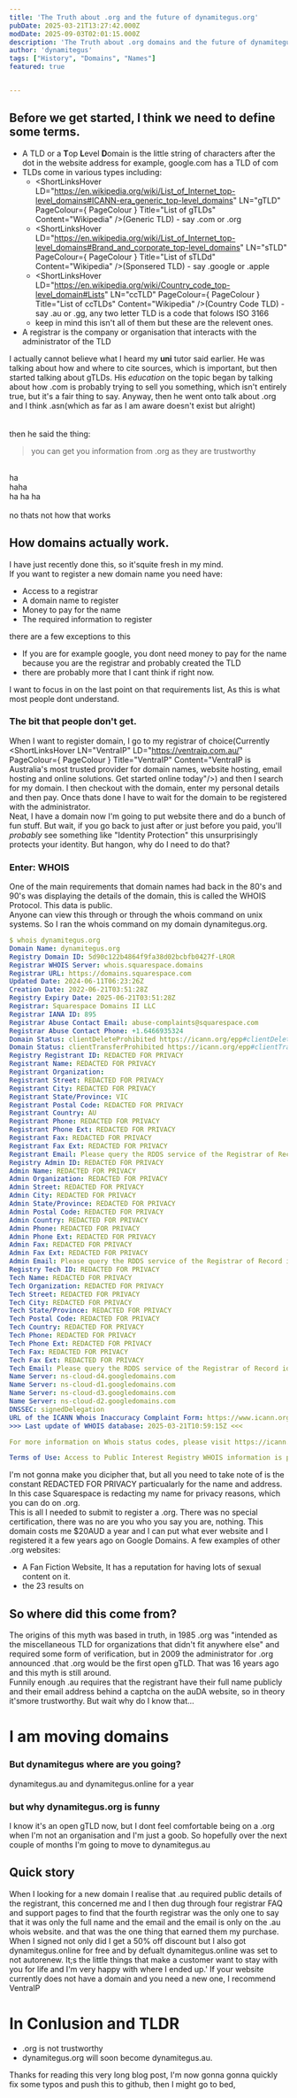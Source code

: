 ```yaml
---
title: 'The Truth about .org and the future of dynamitegus.org'
pubDate: 2025-03-21T13:27:42.000Z
modDate: 2025-09-03T02:01:15.000Z
description: 'The Truth about .org domains and the future of dynamitegus.org, this article aims to disproves the common myth that educators seem to believe.'
author: 'dynamitegus'
tags: ["History", "Domains", "Names"]
featured: true


---
```



## Before we get started, I think we need to define some terms.

- A TLD or a **T**op **L**evel **D**omain is the little string of characters after the dot in the website address for example, google.com has a TLD of com
- TLDs come in various types including:
    - <ShortLinksHover LD="https://en.wikipedia.org/wiki/List_of_Internet_top-level_domains#ICANN-era_generic_top-level_domains" LN="gTLD" PageColour={ PageColour } Title="List of gTLDs" Content="Wikipedia" />\(Generic TLD\) - say .com or .org
    - <ShortLinksHover LD="https://en.wikipedia.org/wiki/List_of_Internet_top-level_domains#Brand_and_corporate_top-level_domains" LN="sTLD" PageColour={ PageColour } Title="List of sTLDd" Content="Wikipedia" />\(Sponsered TLD\) - say .google or .apple
    - <ShortLinksHover LD="https://en.wikipedia.org/wiki/Country_code_top-level_domain#Lists" LN="ccTLD" PageColour={ PageColour } Title="List of ccTLDs" Content="Wikipedia" />\(Country Code TLD\) - say .au or .gg, any two letter TLD is a  code that folows ISO 3166 
    - keep in mind this isn\'t all of them but these are the relevent ones. 
- A registrar is the company or organisation that interacts with the administrator of the TLD


I actually cannot believe what I heard my **uni** tutor said earlier. 
He was talking about how and where to cite sources, which is important, but then started talking about gTLDs.
His *education* on the topic began by talking about how .com is probably trying to sell you something, which isn\'t entirely true, but it\'s a fair thing to say. Anyway, then he went onto talk about .org and I think .asn\(which as far as I am aware doesn\'t exist but alright\) 
\
\
\
then he said the thing:
> you can get you information from .org as they are trustworthy

\
ha\
haha\
ha ha ha\
\
no thats not how that works


## How domains actually work.

I have just recently done this, so it\'squite fresh in my mind.\
If you want to register a new domain name you need have:

- Access to a registrar
- A domain name to register
- Money to pay for the name
- The required information to register

there are a few exceptions to this
- If you are for example google, you dont need money to pay for the name because you are the registrar and probably created the TLD
- there are probably more that I cant think if right now.

I want to focus in on the last point on that requirements list, As this is what most people dont understand.
### The bit that people don\'t get.
When I want to register domain, I go to my registrar of choice\(Currently <ShortLinksHover LN="VentraIP" LD="https://ventraip.com.au/" PageColour={ PageColour } Title="VentraIP" Content="VentraIP is Australia's most trusted provider for domain names, website hosting, email hosting and online solutions. Get started online today"/>\) and then I search for my domain.
I then checkout with the domain, enter my personal details and then pay. Once thats done I have to wait for the domain to be registered with the administrator.\
Neat, I have a domain now I\'m going to put website there and do a bunch of fun stuff.
But wait, if you go back to just after or just before you paid, you\'ll *probably* see something like "Identity Protection" this unsurprisingly protects your identity. But hangon, why do I need to do that?
### Enter: WHOIS
One of the main requirements that domain names had back in the 80\'s and 90\'s was displaying the details of the domain, this is called the WHOIS Protocol.
This data is public.\
Anyone can view this through <ShortLinksHover LN="who.is" LD="https://who.is/" PageColour={PageColour} Title="WHOIS Search, Domain Name, Website, and IP Tools - Who.is" Content="Find information on any domain name or website. Large database of whois information, RDAP, DNS, domain names, name servers, IPs, and tools for searching and monitoring domain names." /> or through the whois command on unix systems.
So I ran the whois command on my domain dynamitegus.org.

```yaml frame="terminal" showLineNumbers collapse={2-14, 29-64} wrap {16, 18-19, 27, 29, 31-32, 40, 42, 44-45, 53}
$ whois dynamitegus.org
Domain Name: dynamitegus.org
Registry Domain ID: 5d90c122b4864f9fa38d02bcbfb0427f-LROR
Registrar WHOIS Server: whois.squarespace.domains
Registrar URL: https://domains.squarespace.com
Updated Date: 2024-06-11T06:23:26Z
Creation Date: 2022-06-21T03:51:28Z
Registry Expiry Date: 2025-06-21T03:51:28Z
Registrar: Squarespace Domains II LLC
Registrar IANA ID: 895
Registrar Abuse Contact Email: abuse-complaints@squarespace.com
Registrar Abuse Contact Phone: +1.6466935324
Domain Status: clientDeleteProhibited https://icann.org/epp#clientDeleteProhibited
Domain Status: clientTransferProhibited https://icann.org/epp#clientTransferProhibited
Registry Registrant ID: REDACTED FOR PRIVACY
Registrant Name: REDACTED FOR PRIVACY
Registrant Organization: 
Registrant Street: REDACTED FOR PRIVACY
Registrant City: REDACTED FOR PRIVACY
Registrant State/Province: VIC
Registrant Postal Code: REDACTED FOR PRIVACY
Registrant Country: AU
Registrant Phone: REDACTED FOR PRIVACY
Registrant Phone Ext: REDACTED FOR PRIVACY
Registrant Fax: REDACTED FOR PRIVACY
Registrant Fax Ext: REDACTED FOR PRIVACY
Registrant Email: Please query the RDDS service of the Registrar of Record identified in this output for information on how to contact the Registrant, Admin, or Tech contact of the queried domain name.
Registry Admin ID: REDACTED FOR PRIVACY
Admin Name: REDACTED FOR PRIVACY
Admin Organization: REDACTED FOR PRIVACY
Admin Street: REDACTED FOR PRIVACY
Admin City: REDACTED FOR PRIVACY
Admin State/Province: REDACTED FOR PRIVACY
Admin Postal Code: REDACTED FOR PRIVACY
Admin Country: REDACTED FOR PRIVACY
Admin Phone: REDACTED FOR PRIVACY
Admin Phone Ext: REDACTED FOR PRIVACY
Admin Fax: REDACTED FOR PRIVACY
Admin Fax Ext: REDACTED FOR PRIVACY
Admin Email: Please query the RDDS service of the Registrar of Record identified in this output for information on how to contact the Registrant, Admin, or Tech contact of the queried domain name.
Registry Tech ID: REDACTED FOR PRIVACY
Tech Name: REDACTED FOR PRIVACY
Tech Organization: REDACTED FOR PRIVACY
Tech Street: REDACTED FOR PRIVACY
Tech City: REDACTED FOR PRIVACY
Tech State/Province: REDACTED FOR PRIVACY
Tech Postal Code: REDACTED FOR PRIVACY
Tech Country: REDACTED FOR PRIVACY
Tech Phone: REDACTED FOR PRIVACY
Tech Phone Ext: REDACTED FOR PRIVACY
Tech Fax: REDACTED FOR PRIVACY
Tech Fax Ext: REDACTED FOR PRIVACY
Tech Email: Please query the RDDS service of the Registrar of Record identified in this output for information on how to contact the Registrant, Admin, or Tech contact of the queried domain name.
Name Server: ns-cloud-d4.googledomains.com
Name Server: ns-cloud-d1.googledomains.com
Name Server: ns-cloud-d3.googledomains.com
Name Server: ns-cloud-d2.googledomains.com
DNSSEC: signedDelegation
URL of the ICANN Whois Inaccuracy Complaint Form: https://www.icann.org/wicf/
>>> Last update of WHOIS database: 2025-03-21T10:59:15Z <<<

For more information on Whois status codes, please visit https://icann.org/epp

Terms of Use: Access to Public Interest Registry WHOIS information is provided to assist persons in determining the contents of a domain name registration record in the Public Interest Registry registry database. The data in this record is provided by Public Interest Registry for informational purposes only, and Public Interest Registry does not guarantee it\'saccuracy. This service is intended only for query-based access. You agree that you will use this data only for lawful purposes and that, under no circumstances will you use this data to (a) allow, enable, or otherwise support the transmission by e-mail, telephone, or facsimile of mass unsolicited, commercial advertising or solicitations to entities other than the data recipient's own existing customers; or (b) enable high volume, automated, electronic processes that send queries or data to the systems of Registry Operator, a Registrar, or Identity Digital except as reasonably necessary to register domain names or modify existing registrations. All rights reserved. Public Interest Registry reserves the right to modify these terms at any time. By submitting this query, you agree to abide by this policy.  The Registrar of Record identified in this output may have an RDDS service that can be queried for additional information on how to contact the Registrant, Admin, or Tech contact of the queried domain name.
```
I\'m not gonna make you dicipher that, but all you need to take note of is the constant REDACTED FOR PRIVACY particualarly for the name and address. In this case Squarespace is redacting my name for privacy reasons, which you can do on .org.\
This is all I needed to submit to register a .org. There was no special certification, there was no are you who you say you are, nothing.
This domain costs me $20AUD a year and I can put what ever website and I registered it a few years ago on Google Domains.
A few examples of other .org websites:
- <ShortLinksHover LN="Archive Of Our Own (archiveofourown.org/)" LD="https://archiveofourown.org/" PageColour={PageColour} Title="Home | Archive of Our Own" Content="An Archive of Our Own, a project of the Organization for Transformative Works"/> A Fan Fiction Website, It has a reputation for having lots of sexual content on it.
- the 23 results on <ShortLinksHover LN="Wikipedia's List of fake news websites" LD="https://en.wikipedia.org/wiki/List_of_fake_news_websites" PageColour={PageColour} Title="List of fake news websites" Content="Wikipedia"/>

## So where did this come from?
The origins of this myth was based in truth, in 1985 .org was "intended as the miscellaneous TLD for organizations that didn't fit anywhere else" and required some form of verification, but in 2009 the administrator for .org announced .that .org would be the first open gTLD.
That was 16 years ago and this myth is still around.
\
Funnily enough .au requires that the registrant have their full name publicly and their email address behind a captcha on the auDA website, so in theory it\'smore trustworthy. But wait why do I know that...

# I am moving domains

### But dynamitegus where are you going?
dynamitegus.au and dynamitegus.online for a year
### but why dynamitegus.org is funny
I know it\'s an open gTLD now, but I dont feel comfortable being on a .org when I\'m not an organisation and I\'m just a goob. So hopefully over the next couple of months I\'m going to move to dynamitegus.au

## Quick story
When I looking for a new domain I realise that .au required public details of the registrant, this concerned me and I then dug through four registrar FAQ and support pages to find that the fourth registrar was the only one to say that it was only the full name and the email and the email is only on the .au whois website. and that was the one thing that earned them my purchase. When I signed not only did I get a 50% off discount but I also got dynamitegus.online for free and by defualt dynamitegus.online was set to not autorenew. It\;s the little things that make a customer want to stay with you for life and I\'m very happy with where I ended up.'
If your website currently does not have a domain and you need a new one, I recommend VentraIP

# In Conlusion and TLDR
- .org is not trustworthy
- dynamitegus.org will soon become dynamitegus.au.

Thanks for reading this very long blog post, I\'m now gonna gonna quickly fix some typos and push this to github, then I might go to bed,
